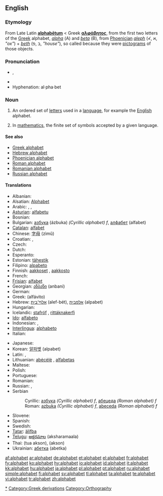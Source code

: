 {{wikipedia}}
==English==

===Etymology===
From Late Latin '''[[alphabetum|alphabētum]]''' < Greek '''[[αλφάβητος]]''', from the first two letters of the [[Greek]] alphabet, ''[[alpha]]'' (Α) and ''[[beta]]'' (Β), from [[Phoenician]] ''[[aleph]]'' (≮, א, ''"ox"'') + ''[[beth]]'' (ב ,פ, ''"house"''), so called because they were [[pictogram]]s of those objects.

===Pronunciation===
*{{IPA|/ˈæl.fəˌbɛt/}}, {{SAMPA|/"{lf@%bEt/}}
*{{audio|en-us-alphabet.ogg|Audio (US)}}
*Hyphenation: al·pha·bet

===Noun===
{{en-noun}}

# An ordered set of [[letter]]s used in a [[language]], for example the [[English]] alphabet.
# {{math}} In [[mathematics]], the finite set of symbols accepted by a given language.

====See also====
*[[Greek alphabet]]
*[[Hebrew alphabet]]
*[[Phoenician alphabet]]
*[[Roman alphabet]]
*[[Romanian alphabet]]
*[[Russian alphabet]]

====Translations====
{{trans-top|an ordered set of letters used in a language}}
* Albanian: {{t+|sq|alfabet|xs=Albanian}}
*Alsatian: [[Alphabet]]
*Arabic: {{ARchar|[[حروف الهجاء|حُرُوفُ الهِجَاء]]}} {{IPAchar|(ħurúːf al-hijáː’)}}, {{ARchar|[[ابجد|أبْجَد]]}} {{IPAchar|(’ábʤad)}}, {{ARchar|[[الألفباء|الألِفْبَاء]]}} {{IPAchar|(al-’alifbáː’)}}
*[[Asturian]]: [[alfabetu]] {{m}}
* Bosnian: {{t+|bs|abeceda|f}}
*Bulgarian: [[азбука]] (ázbuka) ''(Cyrillic alphabet) f'', [[алфабет]] (alfabet)
*[[Catalan]]: [[alfabet]] {{m}}
*Chinese: [[字母]] (zìmǔ)
*Croatian: {{t-|hr|alfabet|m}}, {{t+|hr|abeceda|f}}
* Czech: {{t+|cs|abeceda|f}}
* Dutch: {{t+|nl|alfabet}}
* Esperanto: {{t-|eo|alfabeto|xs=Esperanto}}
*Estonian: [[tähestik]]
*Filipino: [[alpabeto]]
*Finnish: [[aakkoset]] {{p}}, [[aakkosto]]
* French: {{t+|fr|alphabet|m}}
*[[Frisian]]: [[alfabet]]
*Georgian: [[ანბანი]] (anbani)
* German: {{t-|de|Alphabet|n}}
*Greek: {{t+|el|αλφάβητο|n}} (alfávito)
*Hebrew: [[אלף־בית]] (alef-bét), [[אלפבית]] (alpabet)
* Hungarian: {{t+|hu|írás}}
*Icelandic: [[stafróf]] {{n}}, [[rittáknakerfi]] {{n}}
*[[Ido]]: [[alfabeto]]
* Indonesian: {{t+|id|abjad|xs=Indonesian}}, {{t+|id|alfabet|xs=Indonesian}}
*[[Interlingua]]: [[alphabeto]]
* Italian: {{t+|it|alfabeto|m}}
{{trans-mid}}
* Japanese: {{t+|ja|アルファベット|tr=arufabetto}}
*Korean: [[알파벳]] (alpabet)
* Latin: {{t+|la|alphabetum|n}}, {{t+|la|abecedarium|n|alt=abecedārium}}
*Lithuanian: [[abėcėlė]] {{f}}, [[alfabetas]] {{m}}
* Maltese: {{t-|mt|alfabet|xs=Maltese}}
* Polish: {{t+|pl|alfabet|m}}
* Portuguese: {{t+|pt|alfabeto|m}}
* Romanian: {{t+|ro|alfabet|n}}
* Russian: {{t+|ru|алфавит|m|tr=alfavít}}, {{t+|ru|азбука|f|tr=ázbuka}}
*Serbian
*:Cyrillic: [[азбука]] ''(Cyrillic alphabet) f'', [[абецеда]] ''(Roman alphabet) f''
*:Roman: [[azbuka]] ''(Cyrillic alphabet) f'', [[abeceda]] ''(Roman alphabet) f''
* Slovene: {{t+|sl|abeceda|f}}
* Spanish: {{t+|es|alfabeto|m}}
* Swedish: {{t+|sv|alfabet|n}}
*[[Tatar]]: [[älifba]]
*[[Telugu]]: [[అక్షరమాల]] (aksharamaala)
*Thai: {{THchar|[[ตัวอักษร]]}} (tua akson), {{THchar|[[อักษร]]}} (akson)
*Ukrainian: [[абетка]] (abetka) {{f}}
{{trans-bottom}}

[[Category:Alphabets|*]]
[[Category:Greek derivations]]
[[Category:Orthography]]

[[af:alphabet]]
[[ar:alphabet]]
[[de:alphabet]]
[[et:alphabet]]
[[el:alphabet]]
[[fr:alphabet]]
[[fy:alphabet]]
[[ko:alphabet]]
[[hy:alphabet]]
[[io:alphabet]]
[[id:alphabet]]
[[it:alphabet]]
[[kk:alphabet]]
[[hu:alphabet]]
[[ja:alphabet]]
[[pl:alphabet]]
[[pt:alphabet]]
[[ru:alphabet]]
[[simple:alphabet]]
[[fi:alphabet]]
[[sv:alphabet]]
[[tl:alphabet]]
[[ta:alphabet]]
[[te:alphabet]]
[[vi:alphabet]]
[[tr:alphabet]]
[[zh:alphabet]]